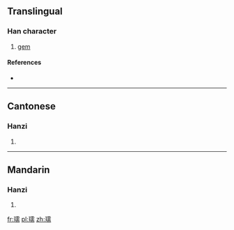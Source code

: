 ==Translingual==

===Han character===
{{Han char|rn=96|rad=玉|as=14|sn=18|four=1112<sub>7</sub>|canj=一土一月月 (MGMBB)}}

# [[gem]]

====References====
* {{Han ref|kx=0744.210|dkj=21313|dj=1153.060|hdz=21143.040|uh=74C0|ud=29888|bh=F041|bd=61505}}

----

==Cantonese==

===Hanzi===
{{yue-hanzi|jyut=jyun5|y=yun5}}

# {{defn|lang=yue|sort=玉14}}

----

==Mandarin==

===Hanzi===
{{cmn-hanzi|pin=[[ruǎn]] ([[ruan3]])|wg=juan<sup>3</sup>}}

# {{defn|lang=cmn|sort=玉14}}

[[fr:瓀]]
[[pl:瓀]]
[[zh:瓀]]